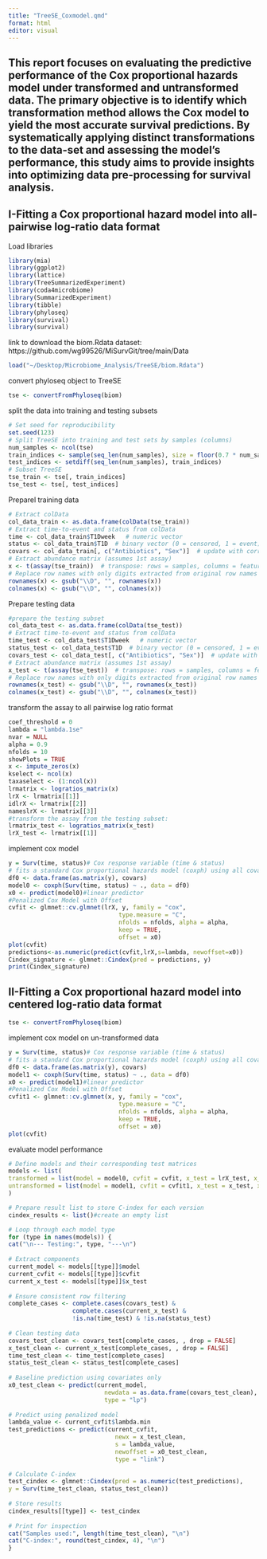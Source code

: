 ```yaml
---
title: "TreeSE_Coxmodel.qmd"
format: html
editor: visual
---
```


## This report focuses on evaluating the predictive performance of the Cox proportional hazards model under transformed and untransformed data. The primary objective is to identify which transformation method allows the Cox model to yield the most accurate survival predictions. By systematically applying distinct transformations to the data-set and assessing the model’s performance, this study aims to provide insights into optimizing data pre-processing for survival analysis.

## I-Fitting a Cox proportional hazard model into all- pairwise log-ratio data format

Load libraries

```r
library(mia)
library(ggplot2)
library(lattice)
library(TreeSummarizedExperiment)
library(coda4microbiome)
library(SummarizedExperiment)
library(tibble)
library(phyloseq)
library(survival)
library(survival)
```

link to download the biom.Rdata dataset: https://github.com/wg99526/MiSurvGit/tree/main/Data

```r
load("~/Desktop/Microbiome_Analysis/TreeSE/biom.Rdata")
```

convert phyloseq object to TreeSE

```r
tse <- convertFromPhyloseq(biom)
```

split the data into training and testing subsets

```r
# Set seed for reproducibility
set.seed(123)
# Split TreeSE into training and test sets by samples (columns)
num_samples <- ncol(tse)
train_indices <- sample(seq_len(num_samples), size = floor(0.7 * num_samples))
test_indices <- setdiff(seq_len(num_samples), train_indices)
# Subset TreeSE
tse_train <- tse[, train_indices]
tse_test <- tse[, test_indices]
```

Preparel training data

```r
# Extract colData
col_data_train <- as.data.frame(colData(tse_train))
# Extract time-to-event and status from colData
time <- col_data_train$T1Dweek   # numeric vector
status <- col_data_train$T1D  # binary vector (0 = censored, 1 = event)
covars <- col_data_train[, c("Antibiotics", "Sex")]  # update with correct column names
# Extract abundance matrix (assumes 1st assay)
x <- t(assay(tse_train))  # transpose: rows = samples, columns = features
# Replace row names with only digits extracted from original row names
rownames(x) <- gsub("\\D", "", rownames(x))
colnames(x) <- gsub("\\D", "", colnames(x))
```

Prepare testing data

```r
#prepare the testing subset
col_data_test <- as.data.frame(colData(tse_test))
# Extract time-to-event and status from colData
time_test <- col_data_test$T1Dweek   # numeric vector
status_test <- col_data_test$T1D  # binary vector (0 = censored, 1 = event)
covars_test <- col_data_test[, c("Antibiotics", "Sex")]  # update with correct column names
# Extract abundance matrix (assumes 1st assay)
x_test <- t(assay(tse_test))  # transpose: rows = samples, columns = features
# Replace row names with only digits extracted from original row names
rownames(x_test) <- gsub("\\D", "", rownames(x_test))
colnames(x_test) <- gsub("\\D", "", colnames(x_test))
```

transform the assay to all pairwise log ratio format

```r
coef_threshold = 0
lambda = "lambda.1se" 
nvar = NULL
alpha = 0.9
nfolds = 10
showPlots = TRUE
x <- impute_zeros(x)
kselect <- ncol(x)
taxaselect <- (1:ncol(x))
lrmatrix <- logratios_matrix(x)
lrX <- lrmatrix[[1]]
idlrX <- lrmatrix[[2]]
nameslrX <- lrmatrix[[3]]
#transform the assay from the testing subset:
lrmatrix_test <- logratios_matrix(x_test)
lrX_test <- lrmatrix[[1]]
```

implement cox model

```r
y = Surv(time, status)# Cox response variable (time & status)
# fits a standard Cox proportional hazards model (coxph) using all covariates
df0 <- data.frame(as.matrix(y), covars)
model0 <- coxph(Surv(time, status) ~ ., data = df0)
x0 <- predict(model0)#linear predictor
#Penalized Cox Model with Offset
cvfit <- glmnet::cv.glmnet(lrX, y, family = "cox",
                               type.measure = "C",
                               nfolds = nfolds, alpha = alpha,
                               keep = TRUE,
                               offset = x0)
plot(cvfit)
predictions<-as.numeric(predict(cvfit,lrX,s=lambda, newoffset=x0))
Cindex_signature <- glmnet::Cindex(pred = predictions, y)
print(Cindex_signature)
```

## II-Fitting a Cox proportional hazard model into centered log-ratio data format

```r
tse <- convertFromPhyloseq(biom)
```

implement cox model on un-transformed data

```r
y = Surv(time, status)# Cox response variable (time & status)
# fits a standard Cox proportional hazards model (coxph) using all covariates
df0 <- data.frame(as.matrix(y), covars)
model1 <- coxph(Surv(time, status) ~ ., data = df0)
x0 <- predict(model1)#linear predictor
#Penalized Cox Model with Offset
cvfit1 <- glmnet::cv.glmnet(x, y, family = "cox",
                               type.measure = "C",
                               nfolds = nfolds, alpha = alpha,
                               keep = TRUE,
                               offset = x0)
plot(cvfit)
```

evaluate model performance

```r
# Define models and their corresponding test matrices
models <- list(
transformed = list(model = model0, cvfit = cvfit, x_test = lrX_test, x_train = lrX),
untransformed = list(model = model1, cvfit = cvfit1, x_test = x_test, x_train = x)
)

# Prepare result list to store C-index for each version
cindex_results <- list()#create an empty list

# Loop through each model type
for (type in names(models)) {
cat("\n--- Testing:", type, "---\n")
  
# Extract components
current_model <- models[[type]]$model
current_cvfit <- models[[type]]$cvfit
current_x_test <- models[[type]]$x_test
  
# Ensure consistent row filtering
complete_cases <- complete.cases(covars_test) & 
                  complete.cases(current_x_test) & 
                  !is.na(time_test) & !is.na(status_test)
  
# Clean testing data
covars_test_clean <- covars_test[complete_cases, , drop = FALSE]
x_test_clean <- current_x_test[complete_cases, , drop = FALSE]
time_test_clean <- time_test[complete_cases]
status_test_clean <- status_test[complete_cases]
  
# Baseline prediction using covariates only
x0_test_clean <- predict(current_model, 
                           newdata = as.data.frame(covars_test_clean), 
                           type = "lp")
  
# Predict using penalized model
lambda_value <- current_cvfit$lambda.min
test_predictions <- predict(current_cvfit, 
                              newx = x_test_clean, 
                              s = lambda_value, 
                              newoffset = x0_test_clean, 
                              type = "link")
  
# Calculate C-index
test_cindex <- glmnet::Cindex(pred = as.numeric(test_predictions),
y = Surv(time_test_clean, status_test_clean))
  
# Store results
cindex_results[[type]] <- test_cindex
  
# Print for inspection
cat("Samples used:", length(time_test_clean), "\n")
cat("C-index:", round(test_cindex, 4), "\n")
}
```
